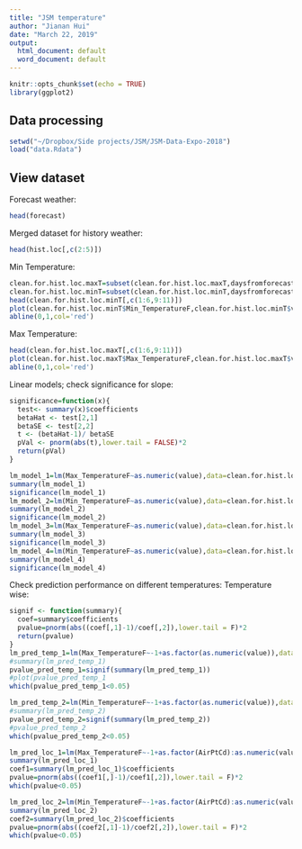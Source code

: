 ```yaml
---
title: "JSM temperature"
author: "Jianan Hui"
date: "March 22, 2019"
output:
  html_document: default
  word_document: default
---
```


```r
knitr::opts_chunk$set(echo = TRUE)
library(ggplot2)
```

## Data processing
```r
setwd("~/Dropbox/Side projects/JSM/JSM-Data-Expo-2018")
load("data.Rdata")
```

## View dataset

Forecast weather:
```r
head(forecast)
```

Merged dataset for history weather:

```r
head(hist.loc[,c(2:5)])
```

Min Temperature:

```r
clean.for.hist.loc.maxT=subset(clean.for.hist.loc.maxT,daysfromforecast==0)
clean.for.hist.loc.minT=subset(clean.for.hist.loc.minT,daysfromforecast==0)
head(clean.for.hist.loc.minT[,c(1:6,9:11)])
plot(clean.for.hist.loc.minT$Min_TemperatureF,clean.for.hist.loc.minT$value,pch=20,xlim=c(-120,120),xlab="Actual",ylab = "Forecasted",main='Min Temp')
abline(0,1,col='red')
```

Max Temperature:

```r
head(clean.for.hist.loc.maxT[,c(1:6,9:11)])
plot(clean.for.hist.loc.maxT$Max_TemperatureF,clean.for.hist.loc.maxT$value,pch=20,xlim=c(-120,120),xlab="Actual",ylab = "Forecasted",main="Max Temp")
abline(0,1,col='red')
```

Linear models; check significance for slope:
```r
significance=function(x){
  test<- summary(x)$coefficients
  betaHat <- test[2,1]
  betaSE <- test[2,2]
  t <- (betaHat-1)/ betaSE
  pVal <- pnorm(abs(t),lower.tail = FALSE)*2
  return(pVal)
}

lm_model_1=lm(Max_TemperatureF~as.numeric(value),data=clean.for.hist.loc.maxT)
summary(lm_model_1)
significance(lm_model_1)
lm_model_2=lm(Min_TemperatureF~as.numeric(value),data=clean.for.hist.loc.maxT)
summary(lm_model_2)
significance(lm_model_2)
lm_model_3=lm(Max_TemperatureF~as.numeric(value),data=clean.for.hist.loc.minT)
summary(lm_model_3)
significance(lm_model_3)
lm_model_4=lm(Min_TemperatureF~as.numeric(value),data=clean.for.hist.loc.minT)
summary(lm_model_4)
significance(lm_model_4)
```
<!-- Check significance for slope -->
<!-- ```{r significance, echo=TRUE} -->
<!-- significance=function(x){ -->
<!--   test<- summary(x)$coefficients -->
<!--   betaHat <- test[2,1] -->
<!--   betaSE <- test[2,2] -->
<!--   t <- (betaHat-1)/ betaSE -->
<!--   pVal <- pnorm(abs(t),lower.tail = FALSE)*2 -->
<!--   return(pVal) -->
<!-- } -->
<!-- significance(lm_model_1) -->
<!-- significance(lm_model_2) -->
<!-- significance(lm_model_3) -->
<!-- significance(lm_model_4) -->
<!-- ``` -->
Check prediction performance on different temperatures:
Temperature wise:
```r
signif <- function(summary){
  coef=summary$coefficients
  pvalue=pnorm(abs((coef[,1]-1)/coef[,2]),lower.tail = F)*2
  return(pvalue)
}
lm_pred_temp_1=lm(Max_TemperatureF~-1+as.factor(as.numeric(value)),data=clean.for.hist.loc.maxT)
#summary(lm_pred_temp_1)
pvalue_pred_temp_1=signif(summary(lm_pred_temp_1))
#plot(pvalue_pred_temp_1
which(pvalue_pred_temp_1<0.05)
```

```r
lm_pred_temp_2=lm(Min_TemperatureF~-1+as.factor(as.numeric(value)),data=clean.for.hist.loc.minT)
#summary(lm_pred_temp_2)
pvalue_pred_temp_2=signif(summary(lm_pred_temp_2))
#pvalue_pred_temp_2
which(pvalue_pred_temp_2<0.05)
```

```r
lm_pred_loc_1=lm(Max_TemperatureF~-1+as.factor(AirPtCd):as.numeric(value),data=clean.for.hist.loc.maxT)
summary(lm_pred_loc_1)
coef1=summary(lm_pred_loc_1)$coefficients
pvalue=pnorm(abs((coef1[,]-1)/coef1[,2]),lower.tail = F)*2
which(pvalue<0.05)
```

```r
lm_pred_loc_2=lm(Min_TemperatureF~-1+as.factor(AirPtCd):as.numeric(value),data=clean.for.hist.loc.minT)
summary(lm_pred_loc_2)
coef2=summary(lm_pred_loc_2)$coefficients
pvalue=pnorm(abs((coef2[,1]-1)/coef2[,2]),lower.tail = F)*2
which(pvalue<0.05)
```